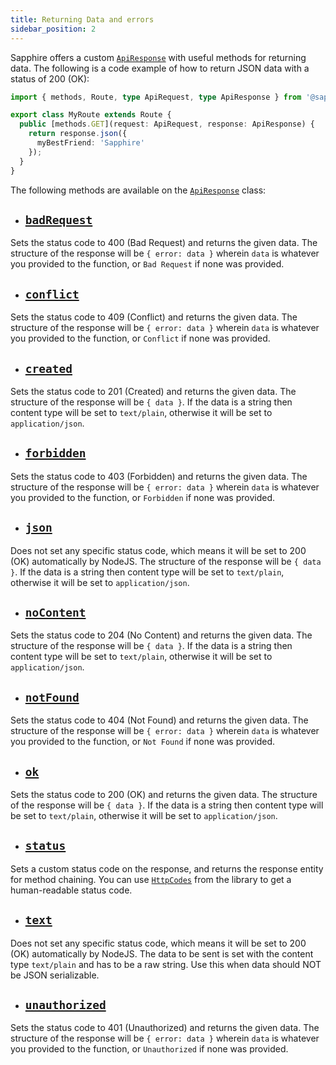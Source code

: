 ```yaml
---
title: Returning Data and errors
sidebar_position: 2
---
```


Sapphire offers a custom [`ApiResponse`] with useful methods for returning data. The following is a code example of how
to return JSON data with a status of 200 (OK):

```typescript ts2esm2cjs|{5-7}|{5-7}
import { methods, Route, type ApiRequest, type ApiResponse } from '@sapphire/plugin-api';

export class MyRoute extends Route {
  public [methods.GET](request: ApiRequest, response: ApiResponse) {
    return response.json({
      myBestFriend: 'Sapphire'
    });
  }
}
```

The following methods are available on the [`ApiResponse`] class:

- ## [`badRequest`]

Sets the status code to 400 (Bad Request) and returns the given data. The structure of the response will be
`{ error: data }` wherein `data` is whatever you provided to the function, or `Bad Request` if none was provided.

- ## [`conflict`]

Sets the status code to 409 (Conflict) and returns the given data. The structure of the response will be
`{ error: data }` wherein `data` is whatever you provided to the function, or `Conflict` if none was provided.

- ## [`created`]

Sets the status code to 201 (Created) and returns the given data. The structure of the response will be `{ data }`. If
the data is a string then content type will be set to `text/plain`, otherwise it will be set to `application/json`.

- ## [`forbidden`]

Sets the status code to 403 (Forbidden) and returns the given data. The structure of the response will be
`{ error: data }` wherein `data` is whatever you provided to the function, or `Forbidden` if none was provided.

- ## [`json`]

Does not set any specific status code, which means it will be set to 200 (OK) automatically by NodeJS. The structure of
the response will be `{ data }`. If the data is a string then content type will be set to `text/plain`, otherwise it
will be set to `application/json`.

- ## [`noContent`]

Sets the status code to 204 (No Content) and returns the given data. The structure of the response will be `{ data }`.
If the data is a string then content type will be set to `text/plain`, otherwise it will be set to `application/json`.

- ## [`notFound`]

Sets the status code to 404 (Not Found) and returns the given data. The structure of the response will be
`{ error: data }` wherein `data` is whatever you provided to the function, or `Not Found` if none was provided.

- ## [`ok`]

Sets the status code to 200 (OK) and returns the given data. The structure of the response will be `{ data }`. If the
data is a string then content type will be set to `text/plain`, otherwise it will be set to `application/json`.

- ## [`status`]

Sets a custom status code on the response, and returns the response entity for method chaining. You can use
[`HttpCodes`] from the library to get a human-readable status code.

- ## [`text`]

Does not set any specific status code, which means it will be set to 200 (OK) automatically by NodeJS. The data to be
sent is set with the content type `text/plain` and has to be a raw string. Use this when data should NOT be JSON
serializable.

- ## [`unauthorized`]

Sets the status code to 401 (Unauthorized) and returns the given data. The structure of the response will be
`{ error: data }` wherein `data` is whatever you provided to the function, or `Unauthorized` if none was provided.

[`ApiResponse`]: ../../../Documentation/api-plugins/classes/sapphire_plugin_api.ApiResponse
[`badRequest`]: ../../../Documentation/api-plugins/classes/sapphire_plugin_api.ApiResponse#badrequest
[`conflict`]: ../../../Documentation/api-plugins/classes/sapphire_plugin_api.ApiResponse#conflict
[`created`]: ../../../Documentation/api-plugins/classes/sapphire_plugin_api.ApiResponse#created
[`forbidden`]: ../../../Documentation/api-plugins/classes/sapphire_plugin_api.ApiResponse#forbidden
[`HttpCodes`]: ../../../Documentation/api-plugins/enums/sapphire_plugin_api.HttpCodes
[`json`]: ../../../Documentation/api-plugins/classes/sapphire_plugin_api.ApiResponse#json
[`noContent`]: ../../../Documentation/api-plugins/classes/sapphire_plugin_api.ApiResponse#nocontent
[`notFound`]: ../../../Documentation/api-plugins/classes/sapphire_plugin_api.ApiResponse#notfound
[`ok`]: ../../../Documentation/api-plugins/classes/sapphire_plugin_api.ApiResponse#ok
[`respond`]: ../../../Documentation/api-plugins/classes/sapphire_plugin_api.ApiResponse#respond
[`status`]: ../../../Documentation/api-plugins/classes/sapphire_plugin_api.ApiResponse#status
[`text`]: ../../../Documentation/api-plugins/classes/sapphire_plugin_api.ApiResponse#text
[`unauthorized`]: ../../../Documentation/api-plugins/classes/sapphire_plugin_api.ApiResponse#unauthorized
